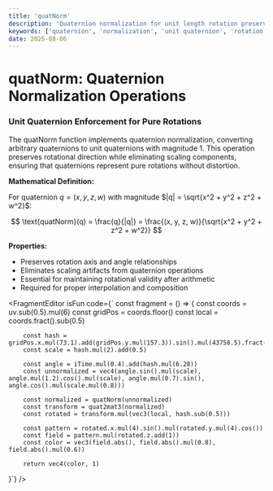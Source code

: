 ```yaml
---
title: 'quatNorm'
description: 'Quaternion normalization for unit length rotation preservation'
keywords: ['quaternion', 'normalization', 'unit quaternion', 'rotation', 'magnitude']
date: 2025-08-06
---
```



# quatNorm: Quaternion Normalization Operations

### Unit Quaternion Enforcement for Pure Rotations

The quatNorm function implements quaternion normalization, converting arbitrary quaternions to unit quaternions with magnitude 1. This operation preserves rotational direction while eliminating scaling components, ensuring that quaternions represent pure rotations without distortion.

**Mathematical Definition:**

For quaternion $q = (x, y, z, w)$ with magnitude $|q| = \sqrt{x^2 + y^2 + z^2 + w^2}$:

$$
\text{quatNorm}(q) = \frac{q}{|q|} = \frac{(x, y, z, w)}{\sqrt{x^2 + y^2 + z^2 + w^2}}
$$

**Properties:**

- Preserves rotation axis and angle relationships
- Eliminates scaling artifacts from quaternion operations
- Essential for maintaining rotational validity after arithmetic
- Required for proper interpolation and composition

<FragmentEditor
        isFun
        code={`
const fragment = () => {
        const coords = uv.sub(0.5).mul(6)
        const gridPos = coords.floor()
        const local = coords.fract().sub(0.5)

        const hash = gridPos.x.mul(73.1).add(gridPos.y.mul(157.3)).sin().mul(43758.5).fract()
        const scale = hash.mul(2).add(0.5)

        const angle = iTime.mul(0.4).add(hash.mul(6.28))
        const unnormalized = vec4(angle.sin().mul(scale), angle.mul(1.2).cos().mul(scale), angle.mul(0.7).sin(), angle.cos().mul(scale.mul(0.8)))

        const normalized = quatNorm(unnormalized)
        const transform = quat2mat3(normalized)
        const rotated = transform.mul(vec3(local, hash.sub(0.5)))

        const pattern = rotated.x.mul(4).sin().mul(rotated.y.mul(4).cos())
        const field = pattern.mul(rotated.z.add(1))
        const color = vec3(field.abs(), field.abs().mul(0.8), field.abs().mul(0.6))

        return vec4(color, 1)

}`}
/>
